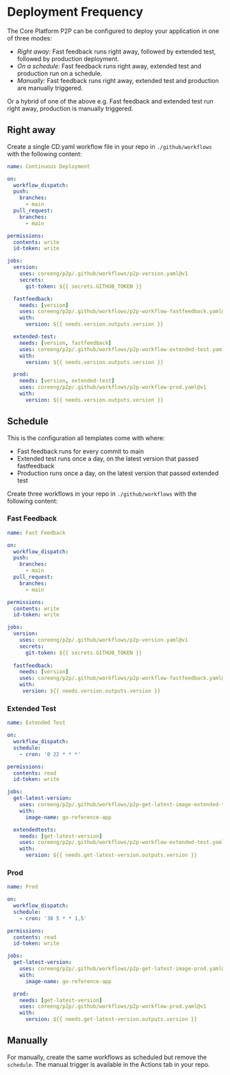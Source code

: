 # Deployment Frequency


The Core Platform P2P can be configured to deploy your application in one of three modes:

* *Right away:* Fast feedback runs right away, followed by extended test, followed by production deployment.
* *On a schedule:* Fast feedback runs right away, extended test and production run on a schedule.
* *Manually:* Fast feedback runs right away, extended test and production are manually triggered.

Or a hybrid of one of the above e.g. Fast feedback and extended test run right away, production is manually triggered.

## Right away

Create a single CD.yaml workflow file in your repo in `./github/workflows` with the following content:

```yaml
name: Continuous Deployment

on:
  workflow_dispatch:
  push:
    branches:
      - main
  pull_request:
    branches:
      - main

permissions:
  contents: write
  id-token: write

jobs:
  version:
    uses: coreeng/p2p/.github/workflows/p2p-version.yaml@v1
    secrets:
      git-token: ${{ secrets.GITHUB_TOKEN }} 

  fastfeedback:
    needs: [version]
    uses: coreeng/p2p/.github/workflows/p2p-workflow-fastfeedback.yaml@v1
    with:
      version: ${{ needs.version.outputs.version }}

  extended-test:
    needs: [version, fastfeedback]
    uses: coreeng/p2p/.github/workflows/p2p-workflow-extended-test.yaml@v1
    with:
      version: ${{ needs.version.outputs.version }}

  prod:
    needs: [version, extended-test]
    uses: coreeng/p2p/.github/workflows/p2p-workflow-prod.yaml@v1
    with:
      version: ${{ needs.version.outputs.version }}
```

## Schedule

This is the configuration all templates come with where:

* Fast feedback runs for every commit to main
* Extended test runs once a day, on the latest version that passed fastfeedback
* Production runs once a day, on the latest version that passed extended test

Create three workflows in your repo in `./github/workflows` with the following content:

### Fast Feedback

```yaml
name: Fast Feedback

on:
  workflow_dispatch:
  push:
    branches:
      - main
  pull_request:
    branches:
      - main

permissions:
  contents: write
  id-token: write

jobs:
  version:
    uses: coreeng/p2p/.github/workflows/p2p-version.yaml@v1
    secrets:
      git-token: ${{ secrets.GITHUB_TOKEN }}
    
  fastfeedback:
    needs: [version]
    uses: coreeng/p2p/.github/workflows/p2p-workflow-fastfeedback.yaml@v1
    with:
     version: ${{ needs.version.outputs.version }}
```

### Extended Test

```yaml
name: Extended Test

on:
  workflow_dispatch:
  schedule:
    - cron: '0 22 * * *'

permissions:
  contents: read
  id-token: write

jobs:
  get-latest-version:
    uses: coreeng/p2p/.github/workflows/p2p-get-latest-image-extended-test.yaml@v1
    with:
      image-name: go-reference-app

  extendedtests:
    needs: [get-latest-version]
    uses: coreeng/p2p/.github/workflows/p2p-workflow-extended-test.yaml@v1
    with:
      version: ${{ needs.get-latest-version.outputs.version }}
```

### Prod

```yaml
name: Prod

on:
  workflow_dispatch:
  schedule:
    - cron: '30 5 * * 1,5'

permissions:
  contents: read
  id-token: write

jobs:
  get-latest-version:
    uses: coreeng/p2p/.github/workflows/p2p-get-latest-image-prod.yaml@v1
    with:
      image-name: go-reference-app

  prod:
    needs: [get-latest-version]
    uses: coreeng/p2p/.github/workflows/p2p-workflow-prod.yaml@v1
    with:
      version: ${{ needs.get-latest-version.outputs.version }}
```

## Manually

For manually, create the same workflows as scheduled but remove the `schedule`. The manual trigger is available in the Actions tab in your repo.
